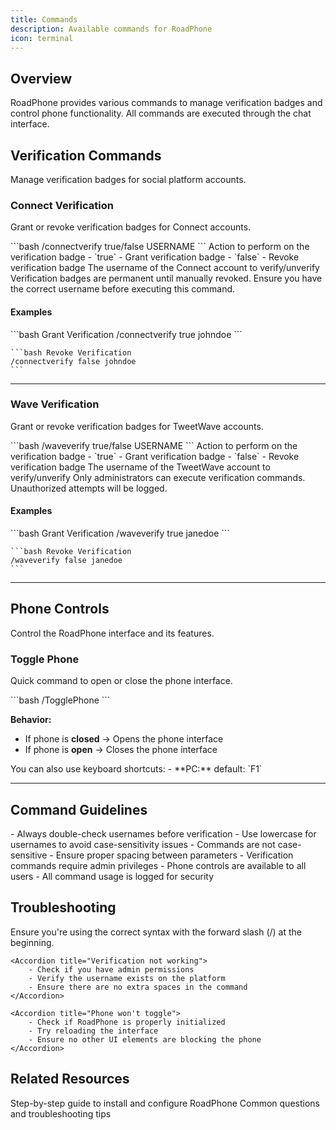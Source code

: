 ```yaml
---
title: Commands
description: Available commands for RoadPhone
icon: terminal
---
```


## Overview

RoadPhone provides various commands to manage verification badges and control phone functionality. All commands are executed through the chat interface.

## Verification Commands

Manage verification badges for social platform accounts.

### Connect Verification

Grant or revoke verification badges for Connect accounts.

<CodeGroup>
    ```bash
    /connectverify true/false USERNAME
    ```
</CodeGroup>

<ParamField path="action" type="boolean" required>
    Action to perform on the verification badge
    - `true` - Grant verification badge
    - `false` - Revoke verification badge
</ParamField>

<ParamField path="USERNAME" type="string" required>
    The username of the Connect account to verify/unverify
</ParamField>

<Note>
    Verification badges are permanent until manually revoked. Ensure you have the correct username before executing this command.
</Note>

#### Examples

<CodeGroup>
    ```bash Grant Verification
    /connectverify true johndoe
    ```

    ```bash Revoke Verification
    /connectverify false johndoe
    ```
</CodeGroup>

---

### Wave Verification

Grant or revoke verification badges for TweetWave accounts.

<CodeGroup>
    ```bash
    /waveverify true/false USERNAME
    ```
</CodeGroup>

<ParamField path="action" type="boolean" required>
    Action to perform on the verification badge
    - `true` - Grant verification badge
    - `false` - Revoke verification badge
</ParamField>

<ParamField path="USERNAME" type="string" required>
    The username of the TweetWave account to verify/unverify
</ParamField>

<Warning>
    Only administrators can execute verification commands. Unauthorized attempts will be logged.
</Warning>

#### Examples

<CodeGroup>
    ```bash Grant Verification
    /waveverify true janedoe
    ```

    ```bash Revoke Verification
    /waveverify false janedoe
    ```
</CodeGroup>

---

## Phone Controls

Control the RoadPhone interface and its features.

### Toggle Phone

Quick command to open or close the phone interface.

<CodeGroup>
    ```bash
    /TogglePhone
    ```
</CodeGroup>

**Behavior:**
- If phone is **closed** → Opens the phone interface
- If phone is **open** → Closes the phone interface

<Tip>
    You can also use keyboard shortcuts:
    - **PC:** default: `F1`
</Tip>

---

## Command Guidelines

<Card title="Best Practices" icon="lightbulb">
    - Always double-check usernames before verification
    - Use lowercase for usernames to avoid case-sensitivity issues
    - Commands are not case-sensitive
    - Ensure proper spacing between parameters
</Card>

<Card title="Permissions" icon="shield-check">
    - Verification commands require admin privileges
    - Phone controls are available to all users
    - All command usage is logged for security
</Card>

## Troubleshooting

<AccordionGroup>
    <Accordion title="Command not recognized">
        Ensure you're using the correct syntax with the forward slash (/) at the beginning.
    </Accordion>

    <Accordion title="Verification not working">
        - Check if you have admin permissions
        - Verify the username exists on the platform
        - Ensure there are no extra spaces in the command
    </Accordion>

    <Accordion title="Phone won't toggle">
        - Check if RoadPhone is properly initialized
        - Try reloading the interface
        - Ensure no other UI elements are blocking the phone
    </Accordion>
</AccordionGroup>

## Related Resources

<CardGroup cols={2}>
    <Card
        title="Installation"
        icon="download"
        href="/roadphone/installation"
    >
        Step-by-step guide to install and configure RoadPhone
    </Card>
    <Card
        title="FAQ"
        icon="book"
        href="/roadphone/faq"
    >
        Common questions and troubleshooting tips
    </Card>
</CardGroup>